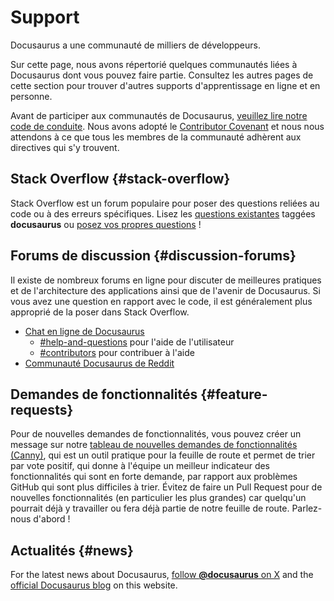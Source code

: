 # Support

Docusaurus a une communauté de milliers de développeurs.

Sur cette page, nous avons répertorié quelques communautés liées à Docusaurus dont vous pouvez faire partie. Consultez les autres pages de cette section pour trouver d'autres supports d'apprentissage en ligne et en personne.

Avant de participer aux communautés de Docusaurus, [veuillez lire notre code de conduite](https://engineering.fb.com/codeofconduct/). Nous avons adopté le [Contributor Covenant](https://www.contributor-covenant.org/) et nous nous attendons à ce que tous les membres de la communauté adhèrent aux directives qui s'y trouvent.

## Stack Overflow {#stack-overflow}

Stack Overflow est un forum populaire pour poser des questions reliées au code ou à des erreurs spécifiques. Lisez les [questions existantes](https://stackoverflow.com/questions/tagged/docusaurus) taggées **docusaurus** ou [posez vos propres questions](https://stackoverflow.com/questions/ask?tags=docusaurus) !

## Forums de discussion {#discussion-forums}

Il existe de nombreux forums en ligne pour discuter de meilleures pratiques et de l'architecture des applications ainsi que de l'avenir de Docusaurus. Si vous avez une question en rapport avec le code, il est généralement plus approprié de la poser dans Stack Overflow.

- [Chat en ligne de Docusaurus](https://discord.gg/docusaurus)
  - [#help-and-questions](https://discord.gg/fwbcrQ3dHR) pour l'aide de l'utilisateur
  - [#contributors](https://discord.gg/6g6ASPA) pour contribuer à l'aide
- [Communauté Docusaurus de Reddit](https://www.reddit.com/r/docusaurus/)

## Demandes de fonctionnalités {#feature-requests}

Pour de nouvelles demandes de fonctionnalités, vous pouvez créer un message sur notre [tableau de nouvelles demandes de fonctionnalités (Canny)](/feature-requests), qui est un outil pratique pour la feuille de route et permet de trier par vote positif, qui donne à l'équipe un meilleur indicateur des fonctionnalités qui sont en forte demande, par rapport aux problèmes GitHub qui sont plus difficiles à trier. Évitez de faire un Pull Request pour de nouvelles fonctionnalités (en particulier les plus grandes) car quelqu'un pourrait déjà y travailler ou fera déjà partie de notre feuille de route. Parlez-nous d'abord !

## Actualités {#news}

For the latest news about Docusaurus, [follow **@docusaurus** on X](https://x.com/docusaurus) and the [official Docusaurus blog](/blog) on this website.
